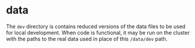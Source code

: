 # data
The `dev` directory is contains reduced versions of the data files to be used for local development.  When code is functional, it may be run on the cluster with the paths to the real data used in place of this `/data/dev` path.